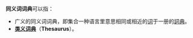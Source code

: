'''同义词词典'''可以指：
*广义的同义词词典，即集合一种语言里意思相同或相近的[[词语|词]]于一册的[[詞典|詞典]]。
*'''[[類語辭典|类义词典]]'''（'''Thesaurus'''）。

{{disambig|CAT=五字作品消歧義}}